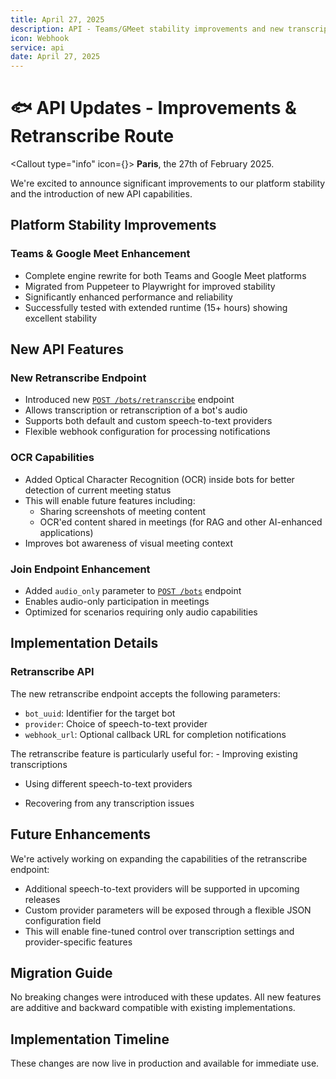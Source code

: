 ```yaml
---
title: April 27, 2025
description: API - Teams/GMeet stability improvements and new transcription capabilities
icon: Webhook
service: api
date: April 27, 2025
---
```


# 🐟 API Updates - Improvements & Retranscribe Route

<Callout type="info" icon={<Info className="h-5 w-5" />}>
  **Paris**, the 27th of February 2025.
</Callout>

We're excited to announce significant improvements to our platform stability and the introduction of new API capabilities.

## Platform Stability Improvements

### Teams & Google Meet Enhancement

- Complete engine rewrite for both Teams and Google Meet platforms
- Migrated from Puppeteer to Playwright for improved stability
- Significantly enhanced performance and reliability
- Successfully tested with extended runtime (15+ hours) showing excellent stability

## New API Features

### New Retranscribe Endpoint

- Introduced new [`POST /bots/retranscribe`](/docs/api/reference/retranscribe_bot) endpoint
- Allows transcription or retranscription of a bot's audio
- Supports both default and custom speech-to-text providers
- Flexible webhook configuration for processing notifications

### OCR Capabilities

- Added Optical Character Recognition (OCR) inside bots for better detection of current meeting status
- This will enable future features including:
  - Sharing screenshots of meeting content
  - OCR'ed content shared in meetings (for RAG and other AI-enhanced applications)
- Improves bot awareness of visual meeting context

### Join Endpoint Enhancement

- Added `audio_only` parameter to [`POST /bots`](/docs/api/reference/join) endpoint
- Enables audio-only participation in meetings
- Optimized for scenarios requiring only audio capabilities

## Implementation Details

### Retranscribe API

The new retranscribe endpoint accepts the following parameters:

- `bot_uuid`: Identifier for the target bot
- `provider`: Choice of speech-to-text provider
- `webhook_url`: Optional callback URL for completion notifications

<Callout type="info">
  The retranscribe feature is particularly useful for:
  - Improving existing transcriptions
  
  - Using different speech-to-text providers

- Recovering from any transcription issues

</Callout>

## Future Enhancements

We're actively working on expanding the capabilities of the retranscribe endpoint:

- Additional speech-to-text providers will be supported in upcoming releases
- Custom provider parameters will be exposed through a flexible JSON configuration field
- This will enable fine-tuned control over transcription settings and provider-specific features

## Migration Guide

No breaking changes were introduced with these updates. All new features are additive and backward compatible with existing implementations.

## Implementation Timeline

These changes are now live in production and available for immediate use.
